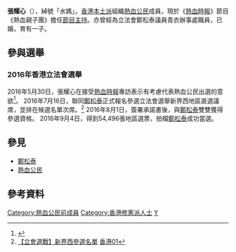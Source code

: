 {{expand|time=2017-01-15T00:42:36+00:00}}
{{Infobox_officeholder
| name = 張耀心
| native_name = Cheung Yiu-sum
| native_name_lang = en
| image = 
| imagesize = 200px
| sex = 女
| birth_date = {{birth year and age|1982}}
| birth_place ={{HKG-1959}}
| nationality = {{CNHK}}
| party = {{Nonp}}
| otherparty = {{CIP}}（－2021）
| residence = {{HKG}}
| alma_mater=
}}

'''張耀心'''（{{lang-en|Cheung Yiu-sum}}），綽號「水媽」，[[香港|香港]][[本土派_(香港)|本土派]]組織[[熱血公民|熱血公民]]成員，現於《[[熱血時報|熱血時報]]》節目《熱血親子團》擔任[[節目主持|節目主持]]。亦曾經為立法會鄭松泰議員青衣辦事處職員，已婚，育有一子。

== 參與選舉 ==
=== 2016年香港立法會選舉 ===
{{see also|2016年香港立法會選舉}}
2016年5月30日，張耀心在接受[[熱血時報|熱血時報]]專訪表示有考慮代表熱血公民出選的意欲<ref>{{Cite web |url=http://www.passiontimes.hk/article/2016-05-30/30752 |title=為下一代戰鬥　是我們這代人的責任 |accessdate=2017-01-30 |archive-date=2017-02-02 |archive-url=https://web.archive.org/web/20170202053556/http://www.passiontimes.hk/article/2016-05-30/30752 |dead-url=no }}</ref>。
2016年7月16日，聯同[[鄭松泰|鄭松泰]]正式報名參選立法會選舉新界西地區直選議席，並排在候選名單次席。<ref>[https://www.hk01.com/%E7%AB%8B%E6%B3%95%E6%9C%83%E9%81%B8%E8%88%89/31934/-%E7%AB%8B%E6%9C%83%E9%81%B8%E6%88%B0-%E6%96%B0%E7%95%8C%E8%A5%BF%E5%80%99%E9%81%B8%E5%90%8D%E5%96%AE 【立會選戰】新界西參選名單] {{Wayback|url=https://www.hk01.com/%E7%AB%8B%E6%B3%95%E6%9C%83%E9%81%B8%E8%88%89/31934/-%E7%AB%8B%E6%9C%83%E9%81%B8%E6%88%B0-%E6%96%B0%E7%95%8C%E8%A5%BF%E5%80%99%E9%81%B8%E5%90%8D%E5%96%AE |date=20170424140312 }} [[香港01|香港01]]</ref>
2016年8月1日，簽署承諾書後，與[[鄭松泰|鄭松泰]]雙雙獲得參選資格。
2016年9月4日，得到54,496張地區選票，拍檔[[鄭松泰|鄭松泰]]成功當選。

== 參見 ==
*[[鄭松泰|鄭松泰]]
*[[熱血公民|熱血公民]]

== 參考資料 ==
{{reflist}}

[[Category:熱血公民前成員|Category:熱血公民前成員]]
[[Category:香港修憲派人士|Category:香港修憲派人士]]
[[Category:張姓|Y]]
